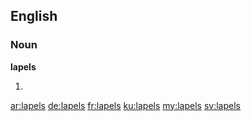 ==English==

===Noun===
'''lapels'''

# {{plural of|lapel}}

[[ar:lapels]]
[[de:lapels]]
[[fr:lapels]]
[[ku:lapels]]
[[my:lapels]]
[[sv:lapels]]